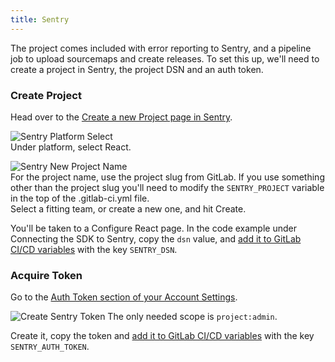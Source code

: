 ```yaml
---
title: Sentry
---
```


The project comes included with error reporting to Sentry, and a pipeline job to upload sourcemaps and create releases.
To set this up, we'll need to create a project in Sentry, the project DSN and an auth token.

### Create Project

Head over to the [Create a new Project page in Sentry](https://sentry.intility.no/organizations/intility/projects/new/).

![Sentry Platform Select](/img/sentry-new-platform.png)  
Under platform, select React.

![Sentry New Project Name](/img/sentry-new-name.png)  
For the project name, use the project slug from GitLab.
If you use something other than the project slug
you'll need to modify the `SENTRY_PROJECT` variable in the top of the .gitlab-ci.yml file.  
Select a fitting team, or create a new one, and hit Create.

You'll be taken to a Configure React page.
In the code example under Connecting the SDK to Sentry, copy the `dsn` value, and [add it to GitLab CI/CD variables](/configuration/gitlab#adding-cicd-variables) with the key `SENTRY_DSN`.

### Acquire Token

Go to the [Auth Token section of your Account Settings](https://sentry.intility.no/settings/account/api/auth-tokens/).

![Create Sentry Token](/img/sentry-token.png)
The only needed scope is `project:admin`.

Create it, copy the token and [add it to GitLab CI/CD variables](/configuration/gitlab#adding-cicd-variables) with the key `SENTRY_AUTH_TOKEN`.
